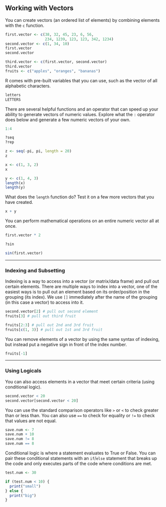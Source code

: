 ## Working with Vectors

You can create vectors (an ordered list of elements) by combining elements with the `c` function.

```r
first.vector <- c(38, 32, 45, 23, 6, 56,
                  234, 1239, 123, 123, 342, 1234)
second.vector <- c(1, 34, 10)
first.vector
second.vector
```

```r
third.vector <- c(first.vector, second.vector)
third.vector
fruits <- c("apples", "oranges", "bananas")
```

R comes with pre-built variables that you can use, such as the vector of all alphabetic characters.

```r
letters
LETTERS
```

There are several helpful functions and an operator that can speed up your ability to generate vectors of numeric values. Explore what the `:` operator does below and generate a few numeric vectors of your own.

```r
1:4
```

```r
?seq
?rep
```

```r
z <- seq(-pi, pi, length = 20)
z
```

```r
x <- c(1, 3, 2)
x
```

```r
y <- c(1, 4, 3)
length(x)
length(y)
```

What does the `length` function do? Test it on a few more vectors that you have created.

```r
x + y
```

You can perform mathematical operations on an entire numeric vector all at once.

```r
first.vector * 2
```

```r
?sin
```

```r
sin(first.vector)
```

------

### Indexing and Subsetting

Indexing is a way to access into a vector (or matrix/data frame) and pull out certain elements. There are multiple ways to index into a vector, one of the easiest ways is to pull out an element based on its order/position in the grouping (its index). We use `[]` immediately after the name of the grouping (in this case a vector) to access into it.

```r
second.vector[2] # pull out second element
fruits[3] # pull out third fruit
```

```r
fruits[2:3] # pull out 2nd and 3rd fruit
fruits[c(1, 3)] # pull out 1st and 3rd fruit
```

You can remove elements of a vector by using the same syntax of indexing, but instead put a negative sign in front of the index number.

```r
fruits[-1]
```

------

### Using Logicals

You can also access elements in a vector that meet certain criteria (using conditional logic).

```r
second.vector < 20
second.vector[second.vector < 20]
```

You can use the standard comparison operators like `>` or `<` to check greater than or less than. You can also use `==` to check for equality or `!=` to check that values are not equal.

```r
save.num <- 7
save.num + 10
save.num != 8
save.num == 8
```

Conditional logic is where a statement evaluates to True or False. You can pair these conditional statements with an `if`/`else` statement that breaks up the code and only executes parts of the code where conditions are met.

```r
test.num <- 30

if (test.num < 10) {
  print("small")
} else {
  print("big")
}
```
